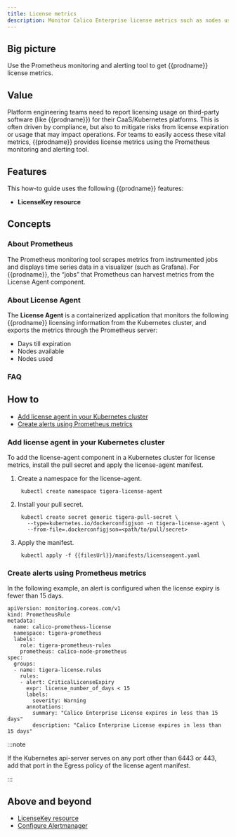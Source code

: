 ```yaml
---
title: License metrics
description: Monitor Calico Enterprise license metrics such as nodes used, nodes available, and days until license expires.
---
```



## Big picture

Use the Prometheus monitoring and alerting tool to get {{prodname}} license metrics.

## Value

Platform engineering teams need to report licensing usage on third-party software (like {{prodname}}) for their CaaS/Kubernetes platforms. This is often driven by compliance, but also to mitigate risks from license expiration or usage that may impact operations. For teams to easily access these vital metrics, {{prodname}} provides license metrics using the Prometheus monitoring and alerting tool.

## Features

This how-to guide uses the following {{prodname}} features:

- **LicenseKey resource**

## Concepts

### About Prometheus

The Prometheus monitoring tool scrapes metrics from instrumented jobs and displays time series data in a visualizer (such as Grafana). For {{prodname}}, the “jobs” that Prometheus can harvest metrics from the License Agent component.

### About License Agent

The **License Agent** is a containerized application that monitors the following {{prodname}} licensing information from the Kubernetes cluster, and exports the metrics through the Prometheus server:

- Days till expiration
- Nodes available
- Nodes used

### FAQ

<License />

## How to

- [Add license agent in your Kubernetes cluster](#add-license-agent-in-your-kubernetes-cluster)
- [Create alerts using Prometheus metrics](#create-alerts-using-prometheus-metrics)

### Add license agent in your Kubernetes cluster

To add the license-agent component in a Kubernetes cluster for license metrics, install the pull secret and apply the license-agent manifest.

1. Create a namespace for the license-agent.
   ```
    kubectl create namespace tigera-license-agent
   ```
1. Install your pull secret.
   ```
    kubectl create secret generic tigera-pull-secret \
      --type=kubernetes.io/dockerconfigjson -n tigera-license-agent \
      --from-file=.dockerconfigjson=<path/to/pull/secret>
   ```
1. Apply the manifest.
   ```
    kubectl apply -f {{filesUrl}}/manifests/licenseagent.yaml
   ```

### Create alerts using Prometheus metrics

In the following example, an alert is configured when the license expiry is fewer than 15 days.

```
apiVersion: monitoring.coreos.com/v1
kind: PrometheusRule
metadata:
  name: calico-prometheus-license
  namespace: tigera-prometheus
  labels:
    role: tigera-prometheus-rules
    prometheus: calico-node-prometheus
spec:
  groups:
  - name: tigera-license.rules
    rules:
    - alert: CriticalLicenseExpiry
      expr: license_number_of_days < 15
      labels:
        severity: Warning
      annotations:
        summary: "Calico Enterprise License expires in less than 15 days"
        description: "Calico Enterprise License expires in less than 15 days"
```

:::note

If the Kubernetes api-server serves on any port other than 6443 or 443, add that port in the Egress policy of the license agent manifest.

:::

## Above and beyond

- [LicenseKey resource](../../../reference/resources/licensekey.mdx)
- [Configure Alertmanager](../prometheus/alertmanager.mdx)
